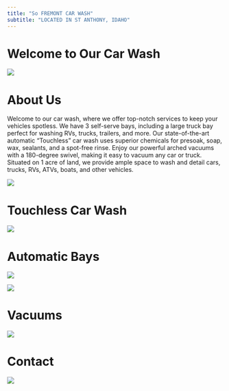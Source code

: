 ```yaml
---
title: "So FREMONT CAR WASH"
subtitle: "LOCATED IN ST ANTHONY, IDAHO"
---
```


# Welcome to Our Car Wash

![](Images/carwash_logo.png)



# About Us

Welcome to our car wash, where we offer top-notch services to keep your vehicles spotless. We have 3 self-serve bays, including a large truck bay perfect for washing RVs, trucks, trailers, and more. Our state-of-the-art automatic “Touchless” car wash uses superior chemicals for presoak, soap, wax, sealants, and a spot-free rinse. Enjoy our powerful arched vacuums with a 180-degree swivel, making it easy to vacuum any car or truck. Situated on 1 acre of land, we provide ample space to wash and detail cars, trucks, RVs, ATVs, boats, and other vehicles.

![](Images/frontview_carwash.jpg)



# Touchless Car Wash

![](Images/automatic-bay_washmenu.jpg)

# Automatic Bays 

![](Images/selfserve_pmt_and_controls.jpg)


![](Images/selfserve_menu_pmt.jpg)

# Vacuums

![](Images/3vacuums.jpg)


# Contact 
![](Images/replace.jpg)


